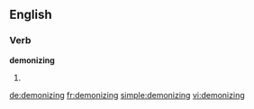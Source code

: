 ==English==

===Verb===
'''demonizing'''

# {{present participle of|[[demonize]]}}

[[de:demonizing]]
[[fr:demonizing]]
[[simple:demonizing]]
[[vi:demonizing]]